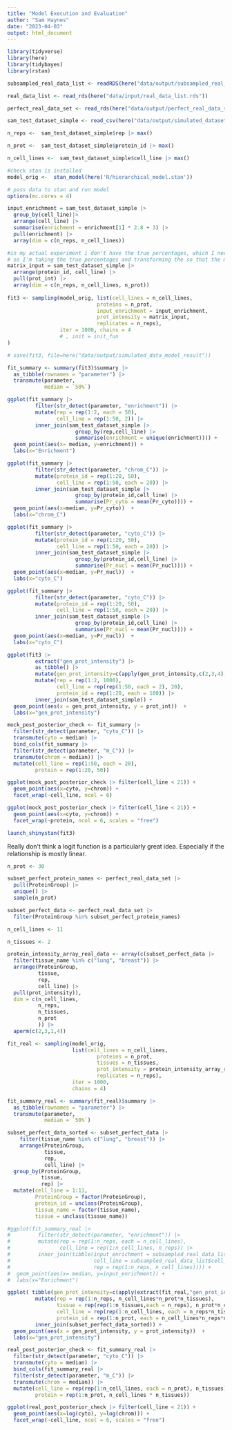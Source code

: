 ```yaml
---
title: "Model Execution and Evaluation"
author: "Sam Haynes"
date: "2023-04-03"
output: html_document
---
```


```r
library(tidyverse)
library(here)
library(tidybayes)
library(rstan)

subsampled_real_data_list <- readRDS(here("data/output/subsampled_real_data_list.rds"))

real_data_list <- read_rds(here("data/input/real_data_list.rds"))

perfect_real_data_set <- read_rds(here("data/output/perfect_real_data_set.rds"))

sam_test_dataset_simple <- read_csv(here("data/output/simulated_dataset.csv"))

n_reps <-  sam_test_dataset_simple$rep |> max()

n_prot <-  sam_test_dataset_simple$protein_id |> max()

n_cell_lines <-  sam_test_dataset_simple$cell_line |> max()

#check stan is installed
model_orig <-  stan_model(here('R/hierarchical_model.stan'))

# pass data to stan and run model
options(mc.cores = 4)
```

```r


input_enrichment = sam_test_dataset_simple |>
  group_by(cell_line)|>
  arrange(cell_line) |>
  summarise(enrichment = enrichment[1] * 2.8 + 3) |>
  pull(enrichment) |>
  array(dim = c(n_reps, n_cell_lines))

#in my actual experiment i don't have the true percentages, which I need to estimate
# so I'm taking the true percentages and transforming the so that the model needs to find the original percentages of the simulation
matrix_input = sam_test_dataset_simple |>
  arrange(protein_id, cell_line) |>
  pull(prot_int) |>
  array(dim = c(n_reps, n_cell_lines, n_prot))
  
fit3 <- sampling(model_orig, list(cell_lines = n_cell_lines,
                             proteins = n_prot,
                             input_enrichment = input_enrichment,
                             prot_intensity = matrix_input,
                             replicates = n_reps), 
                 iter = 1000, chains = 4
                 # , init = init_fun
)

# save(fit3, file=here("data/output/simulated_data_model_result"))
```

```r
fit_summary <- summary(fit3)$summary |> 
  as_tibble(rownames = "parameter") |>
  transmute(parameter,
            median = `50%`)

ggplot(fit_summary |> 
         filter(str_detect(parameter, "enrichment")) |>
         mutate(rep = rep(1:2, each = 50),
                cell_line = rep(1:50, 2)) |>
         inner_join(sam_test_dataset_simple |> 
                      group_by(rep,cell_line) |> 
                      summarise(enrichment = unique(enrichment)))) +
  geom_point(aes(x= median, y=enrichment)) +
  labs(x="Enrichment")

ggplot(fit_summary |> 
         filter(str_detect(parameter, "chrom_C")) |>
         mutate(protein_id = rep(1:20, 50),
                cell_line = rep(1:50, each = 20)) |>
         inner_join(sam_test_dataset_simple |> 
                      group_by(protein_id,cell_line) |> 
                      summarise(Pr_cyto = mean(Pr_cyto)))) +
  geom_point(aes(x=median, y=Pr_cyto))  +
  labs(x="chrom_C")

ggplot(fit_summary |> 
         filter(str_detect(parameter, "cyto_C")) |>
         mutate(protein_id = rep(1:20, 50),
                cell_line = rep(1:50, each = 20)) |>
         inner_join(sam_test_dataset_simple |> 
                      group_by(protein_id,cell_line) |> 
                      summarise(Pr_nucl = mean(Pr_nucl)))) +
  geom_point(aes(x=median, y=Pr_nucl))  +
  labs(x="cyto_C")

ggplot(fit_summary |> 
         filter(str_detect(parameter, "cyto_C")) |>
         mutate(protein_id = rep(1:20, 50),
                cell_line = rep(1:50, each = 20)) |>
         inner_join(sam_test_dataset_simple |> 
                      group_by(protein_id,cell_line) |> 
                      summarise(Pr_nucl = mean(Pr_nucl)))) +
  geom_point(aes(x=median, y=Pr_nucl))  +
  labs(x="cyto_C")

ggplot(fit3 |> 
         extract("gen_prot_intensity") |>
         as_tibble() |>
         mutate(gen_prot_intensity=c(apply(gen_prot_intensity,c(2,3,4),median))) |>
         mutate(rep = rep(1:2, 1000),
                cell_line = rep(rep(1:50, each = 2), 20),
                protein_id = rep(1:20, each = 100)) |>
         inner_join(sam_test_dataset_simple)) +
  geom_point(aes(x = gen_prot_intensity, y = prot_int))  +
  labs(x="gen_prot_intensity")

mock_post_posterior_check <- fit_summary |> 
  filter(str_detect(parameter, "cyto_C")) |>
  transmute(cyto = median) |>
  bind_cols(fit_summary |> 
  filter(str_detect(parameter, "m_C")) |>
  transmute(chrom = median)) |>
  mutate(cell_line = rep(1:50, each = 20),
         protein = rep(1:20, 50))

ggplot(mock_post_posterior_check |> filter(cell_line < 21)) +
  geom_point(aes(x=cyto, y=chrom)) +
  facet_wrap(~cell_line, ncol = 6)

ggplot(mock_post_posterior_check |> filter(cell_line < 21)) +
  geom_point(aes(x=cyto, y=chrom)) +
  facet_wrap(~protein, ncol = 6, scales = "free")

```

```r
launch_shinystan(fit3)
```

Really don't think a logit function is a particularly great idea. Especially if the relationship is mostly linear.

```r
n_prot <- 30

subset_perfect_protein_names <- perfect_real_data_set |> 
  pull(ProteinGroup) |>
  unique() |>
  sample(n_prot)

subset_perfect_data <- perfect_real_data_set |> 
  filter(ProteinGroup %in% subset_perfect_protein_names)

n_cell_lines <- 11

n_tissues <- 2

protein_intensity_array_real_data <- array(c(subset_perfect_data |>
  filter(tissue_name %in% c("lung", "breast")) |>
  arrange(ProteinGroup,
          tissue, 
          rep,
          cell_line) |>
  pull(prot_intensity)),
  dim = c(n_cell_lines,
          n_reps,
          n_tissues,
          n_prot
          )) |>
  aperm(c(2,3,1,4))

fit_real <- sampling(model_orig,
                     list(cell_lines = n_cell_lines,
                             proteins = n_prot,
                             tissues = n_tissues,
                             prot_intensity = protein_intensity_array_real_data,
                             replicates = n_reps),
                     iter = 1000,
                     chains = 4)


```

```r

fit_summary_real <- summary(fit_real)$summary |> 
  as_tibble(rownames = "parameter") |>
  transmute(parameter,
            median = `50%`)

subset_perfect_data_sorted <- subset_perfect_data |>
    filter(tissue_name %in% c("lung", "breast")) |>
    arrange(ProteinGroup,
            tissue, 
            rep,
            cell_line) |> 
  group_by(ProteinGroup,
           tissue, 
           rep) |> 
  mutate(cell_line = 1:11,
         ProteinGroup = factor(ProteinGroup),
         protein_id = unclass(ProteinGroup),
         tissue_name = factor(tissue_name),
         tissue = unclass(tissue_name))

#ggplot(fit_summary_real |> 
#         filter(str_detect(parameter, "enrichment")) |>
#         mutate(rep = rep(1:n_reps, each = n_cell_lines),
#                cell_line = rep(1:n_cell_lines, n_reps)) |>
#         inner_join(tibble(input_enrichment = subsampled_real_data_list$input_enrichment,
#                           cell_line = subsampled_real_data_list$cell_line,
#                           rep = rep(1:n_reps, n_cell_lines)))) +
#  geom_point(aes(x= median, y=input_enrichment)) +
#  labs(x="Enrichment")

ggplot( tibble(gen_prot_intensity=c(apply(extract(fit_real,"gen_prot_intensity")$gen_prot_intensity,c(2,3,4,5),median))) |>
         mutate(rep = rep(1:n_reps, n_cell_lines*n_prot*n_tissues),
                tissue = rep(rep(1:n_tissues,each = n_reps), n_prot*n_cell_lines),
                cell_line = rep(rep(1:n_cell_lines, each = n_reps*n_tissues), n_prot),
                protein_id = rep(1:n_prot, each = n_cell_lines*n_reps*n_tissues)) |>
         inner_join(subset_perfect_data_sorted)) +
  geom_point(aes(x = gen_prot_intensity, y = prot_intensity))  +
  labs(x="gen_prot_intensity")

real_post_posterior_check <- fit_summary_real |> 
  filter(str_detect(parameter, "cyto_C")) |>
  transmute(cyto = median) |>
  bind_cols(fit_summary_real |> 
  filter(str_detect(parameter, "m_C")) |>
  transmute(chrom = median)) |>
  mutate(cell_line = rep(rep(1:n_cell_lines, each = n_prot), n_tissues),
         protein = rep(1:n_prot, n_cell_lines * n_tissues))

ggplot(real_post_posterior_check |> filter(cell_line < 21)) +
  geom_point(aes(x=log(cyto), y=log(chrom))) +
  facet_wrap(~cell_line, ncol = 6, scales = "free")
```